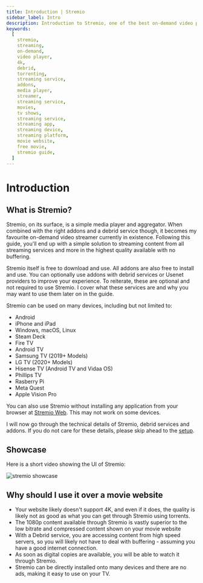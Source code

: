 ```yaml
---
title: Introduction | Stremio
sidebar_label: Intro
description: Introduction to Stremio, one of the best on-demand video players available.
keywords:
  [
    stremio,
    streaming,
    on-demand,
    video player,
    4k,
    debrid,
    torrenting,
    streaming service,
    addons,
    media player,
    streamer,
    streaming service,
    movies,
    tv shows,
    streaming service,
    streaming app,
    streaming device,
    streaming platform,
    movie website,
    free movie,
    stremio guide,
  ]
---
```


# Introduction

## What is Stremio?

Stremio, on its surface, is a simple media player and aggregator.
When combined with the right addons and a debrid service though, it becomes my favourite on-demand video streamer currently in existence.
Following this guide, you'll end up with a simple solution to streaming content from all streaming services and more in the highest quality available with no buffering.

Stremio itself is free to download and use. All addons are also free to install and use.
You can optionally use addons with debrid services or Usenet providers to improve your experience.
To reiterate, these are optional and not required to use Stremio.
I cover what these services are and why you may want to use them later on in the guide.

Stremio can be used on many devices, including but not limited to:

- Android
- iPhone and iPad
- Windows, macOS, Linux
- Steam Deck
- Fire TV
- Android TV
- Samsung TV (2019+ Models)
- LG TV (2020+ Models)
- Hisense TV (Android TV and Vidaa OS)
- Phillips TV
- Rasberry Pi
- Meta Quest
- Apple Vision Pro

You can also use Stremio without installing any application from your browser at [Stremio Web](https://web.stremio.com/).
This may not work on some devices.

I will now go through the technical details of Stremio, debrid services and addons.
If you do not care for these details, please skip ahead to the [setup](setup).

## Showcase

Here is a short video showing the UI of Stremio:

![stremio showcase](/img/stremio/showcase.gif)

## Why should I use it over a movie website

- Your website likely doesn't support 4K, and even if it does, the quality is likely not as good as what you can get through Stremio using torrents.
- The 1080p content available through Stremio is vastly superior to the low bitrate and compressed content shown on your movie website
- With a Debrid service, you are accessing content from high speed servers, so you will likely not have to deal with buffering - assuming you have a good internet connection.
- As soon as digital copies are available, you will be able to watch it through Stremio.
- Stremio can be directly installed onto many devices and there are no ads, making it easy to use on your TV.
